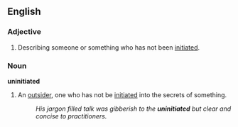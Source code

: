 ==English==

===Adjective===
{{en-adj|-}}

#Describing someone or something who has not been [[initiate]]d.


===Noun===
'''uninitiated'''

#{{plurale tantum}}An [[outsider]], one who has not be [[initiated]] into the secrets of something.
#:''His jargon filled talk was gibberish to the '''uninitiated''' but clear and concise to practitioners.''